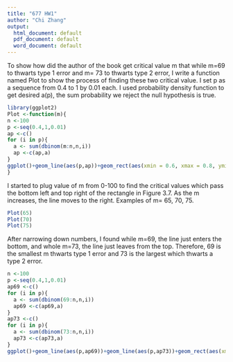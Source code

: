 ```yaml
---
title: "677 HW1"
author: "Chi Zhang"
output:
  html_document: default
  pdf_document: default
  word_document: default
---
```

To show how did the author of the book get critical value m that while m=69 to thwarts type 1 error and m= 73 to thwarts type 2 error, I write a function named Plot to show the process of finding these two critical value.
I set p as a sequence from 0.4 to 1 by 0.01 each. I used probability density function to get desired a(p), the sum probability we reject the null hypothesis is true.
```r
library(ggplot2)
Plot <-function(m){
n <-100
p <-seq(0.4,1,0.01)
ap <-c()
for (i in p){
  a <- sum(dbinom(m:n,n,i))
  ap <-c(ap,a)
}
ggplot()+geom_line(aes(p,ap))+geom_rect(aes(xmin = 0.6, xmax = 0.8, ymin = 0.05, ymax = 0.95),alpha=0,color="grey")+ggtitle("The power curve")+ylab("alpha")
}
```

I started to plug value of m from 0-100 to find the critical values which pass the bottom left and top right of the rectangle in Figure 3.7. As the m increases, the line moves to the right.
Examples of m= 65, 70, 75.
```r
Plot(65)
Plot(70)
Plot(75)
```

After narrowing down numbers, I found while m=69, the line just enters the bottom, and whole m=73, the line just leaves from the top. Therefore, 69 is the smallest m thwarts type 1 error and 73 is the largest which thwarts a type 2 error.
```r
n <-100
p <-seq(0.4,1,0.01)
ap69 <-c()
for (i in p){
  a <- sum(dbinom(69:n,n,i))
  ap69 <-c(ap69,a)
}
ap73 <-c()
for (i in p){
  a <- sum(dbinom(73:n,n,i))
  ap73 <-c(ap73,a)
}
ggplot()+geom_line(aes(p,ap69))+geom_line(aes(p,ap73))+geom_rect(aes(xmin = 0.6, xmax = 0.8, ymin = 0.05, ymax = 0.95),alpha=0,color="grey")+ggtitle("The power curve")+ylab("alpha")
```

